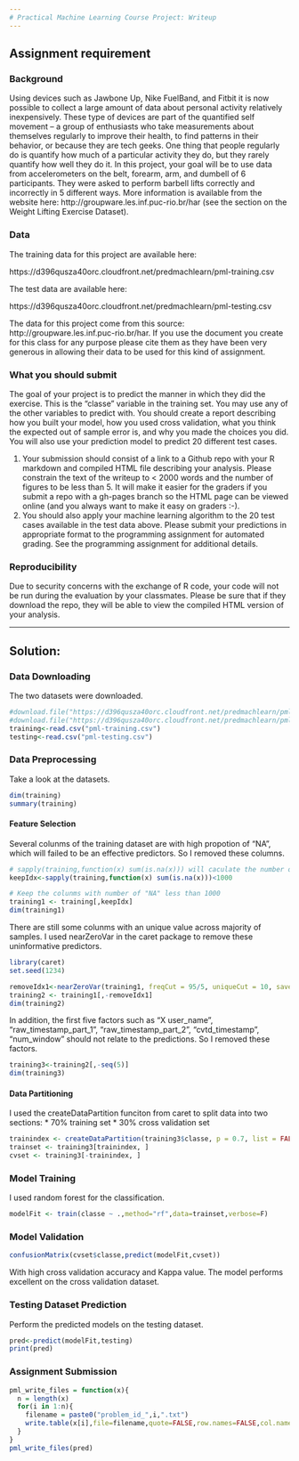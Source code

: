 ```yaml
---
# Practical Machine Learning Course Project: Writeup
---
```


## Assignment requirement

### Background

Using devices such as Jawbone Up, Nike FuelBand, and Fitbit it is now possible to collect a large amount of data about personal activity relatively inexpensively. These type of devices are part of the quantified self movement – a group of enthusiasts who take measurements about themselves regularly to improve their health, to find patterns in their behavior, or because they are tech geeks. One thing that people regularly do is quantify how much of a particular activity they do, but they rarely quantify how well they do it. In this project, your goal will be to use data from accelerometers on the belt, forearm, arm, and dumbell of 6 participants. They were asked to perform barbell lifts correctly and incorrectly in 5 different ways. More information is available from the website here: http://groupware.les.inf.puc-rio.br/har (see the section on the Weight Lifting Exercise Dataset). 


### Data 


The training data for this project are available here: 

https://d396qusza40orc.cloudfront.net/predmachlearn/pml-training.csv

The test data are available here: 

https://d396qusza40orc.cloudfront.net/predmachlearn/pml-testing.csv

The data for this project come from this source: http://groupware.les.inf.puc-rio.br/har. If you use the document you create for this class for any purpose please cite them as they have been very generous in allowing their data to be used for this kind of assignment. 

### What you should submit

The goal of your project is to predict the manner in which they did the exercise. This is the "classe" variable in the training set. You may use any of the other variables to predict with. You should create a report describing how you built your model, how you used cross validation, what you think the expected out of sample error is, and why you made the choices you did. You will also use your prediction model to predict 20 different test cases. 

1. Your submission should consist of a link to a Github repo with your R markdown and compiled HTML file describing your analysis. Please constrain the text of the writeup to < 2000 words and the number of figures to be less than 5. It will make it easier for the graders if you submit a repo with a gh-pages branch so the HTML page can be viewed online (and you always want to make it easy on graders :-).
2. You should also apply your machine learning algorithm to the 20 test cases available in the test data above. Please submit your predictions in appropriate format to the programming assignment for automated grading. See the programming assignment for additional details. 

### Reproducibility 

Due to security concerns with the exchange of R code, your code will not be run during the evaluation by your classmates. Please be sure that if they download the repo, they will be able to view the compiled HTML version of your analysis. 

---

## Solution:

### Data Downloading

The two datasets were downloaded.
```r
#download.file("https://d396qusza40orc.cloudfront.net/predmachlearn/pml-training.csv","pml-training.csv",method="curl")
#download.file("https://d396qusza40orc.cloudfront.net/predmachlearn/pml-testing.csv","pml-testing.csv",method="curl")
training<-read.csv("pml-training.csv")
testing<-read.csv("pml-testing.csv")
```

### Data Preprocessing 

Take a look at the datasets.
```r
dim(training)
summary(training)
```

#### Feature Selection
Several colunms of the training dataset are with high propotion of "NA", which will failed to be an effective predictors. So I removed these columns.
```r
# sapply(training,function(x) sum(is.na(x))) will caculate the number of "NA" in each colunms
keepIdx<-sapply(training,function(x) sum(is.na(x)))<1000

# Keep the colunms with number of "NA" less than 1000
training1 <- training[,keepIdx]
dim(training1)
```

There are still some colunms with an unique value across majority of samples. I used nearZeroVar in the caret package to remove these uninformative predictors.
```r
library(caret)
set.seed(1234)

removeIdx1<-nearZeroVar(training1, freqCut = 95/5, uniqueCut = 10, saveMetrics = F)
training2 <- training1[,-removeIdx1]
dim(training2)
```

In addition, the first five factors such as "X user_name", "raw_timestamp_part_1", "raw_timestamp_part_2", "cvtd_timestamp", "num_window" should not relate to the predictions. So I removed these factors.
```r
training3<-training2[,-seq(5)]
dim(training3)
```

#### Data Partitioning
I used the createDataPartition funciton from caret to split data into two sections:
* 70% training set
* 30% cross validation set

```r
trainindex <- createDataPartition(training3$classe, p = 0.7, list = FALSE)
trainset <- training3[trainindex, ]
cvset <- training3[-trainindex, ]
```

### Model Training
I used random forest for the classification.
```r
modelFit <- train(classe ~ .,method="rf",data=trainset,verbose=F)
```

### Model Validation

```r
confusionMatrix(cvset$classe,predict(modelFit,cvset))
```
With high cross validation accuracy and Kappa value. The model performs excellent on the cross validation dataset.

### Testing Dataset Prediction
Perform the predicted models on the testing dataset.
```r
pred<-predict(modelFit,testing)
print(pred)
```
### Assignment Submission
```r
pml_write_files = function(x){
  n = length(x)
  for(i in 1:n){
    filename = paste0("problem_id_",i,".txt")
    write.table(x[i],file=filename,quote=FALSE,row.names=FALSE,col.names=FALSE)
  }
}
pml_write_files(pred)
```
